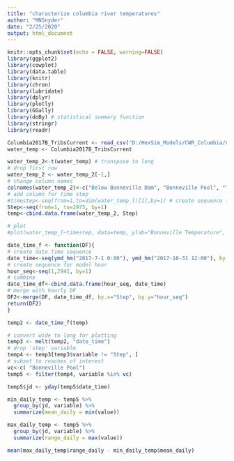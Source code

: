 ```yaml
---
title: "characterize columbia river temperatures"
author: "MNSnyder"
date: "2/25/2020"
output: html_document
---
```


```r
knitr::opts_chunk$set(echo = FALSE, warning=FALSE)
library(ggplot2)
library(cowplot)
library(data.table)
library(knitr)
library(chron)
library(lubridate)
library(dplyr)
library(plotly)
library(GGally)
library(doBy) # statistical summary function
library(stringr)
library(readr)
```


```r
Columbia2017B_TribsCurrent <- read_csv("D:/HexSim_Models/CWR_Columbia/Columbia [small]/Analysis/Data Lookup/Columbia2017B_TribsCurrent.csv")
water_temp <- Columbia2017B_TribsCurrent
```


```r

water_temp_2<-t(water_temp) # transpose to long
# drop first row
water_temp_2 <- water_temp_2[-1,]
# change column names
colnames(water_temp_2)<-c("Below Bonneville Dam", "Bonneville Pool", "The Dalles Pool", "John Day Pool", "Above McNary", "Skamokawa Creek", "Skamokawa Plume", "Mill Creek", "Abernethy Creek", "Abernethy Plume", "Germany Creek", "Cowlitz River", "Cowlitz Plume", "Kalama River", "Kalama Plume", "Lewis River", "Lewis Plume", "Sandy River", "Sandy Plume", "Washougal River", "Washougal Plume", "Bridal Veil Creek", "Bridal Veil Plume", "Wahkeena Creek", "Oneonta Creek", "Oneonta Plume", "Tanner Creek", "Tanner Plume", "Eagle Creek", "Eagle Plume", "Rock Creek", "Rock Plume", "Herman Creek ", "Herman Plume", "Wind River", "Wind Plume", "Little White Salmon River", "Little White Salmon Plume", "White Salmon River", "White Salmon Plume", "Klickitat River", "Klickitat Plume", "Deschutes River", "Deschutes Plume", "Umatilla River")
# add column for time step
#timestep<-seq(from=1,to=dim(water_temp_l)[1],by=1) # create sequence for number of hours of temp
Step<-seq(from=1, to=2975, by=1)
temp<-cbind.data.frame(water_temp_2, Step)

# plot
#plot(water_temp_l~timestep, data=temp, ylab="Bonneville Temperature", xlab=c("Model hour"))
```


```r

date_time_f <- function(DF){
# create date time sequence
date_time<-seq(ymd_hm("2017-7-1 0:00"), ymd_hm("2017-10-31 12:00"), by = "hour")
# create sequence for model hour
hour_seq<-seq(1,2941, by=1)
# combine
date_time_df<-cbind.data.frame(hour_seq, date_time)
# merge with hourly DF
DF2<-merge(DF, date_time_df, by.x="Step", by.y="hour_seq")
return(DF2)
}

temp2 <- date_time_f(temp)
```


```r
# convert wide to long for plotting
temp3 <- melt(temp2, "date_time")
# drop 'step' variable
temp4 <- temp3[temp3$variable != "Step", ]
# subset to reaches of interest
vc<-c( "Bonneville Pool")
temp5 <- filter(temp4, variable %in% vc)

```


```r
temp5$jd <- yday(temp5$date_time)

min_daily_temp <- temp5 %>% 
  group_by(jd, variable) %>%
  summarize(mean_daily = min(value))

max_daily_temp <- temp5 %>% 
  group_by(jd, variable) %>%
  summarize(range_daily = max(value))

mean(max_daily_temp$range_daily - min_daily_temp$mean_daily)

```



